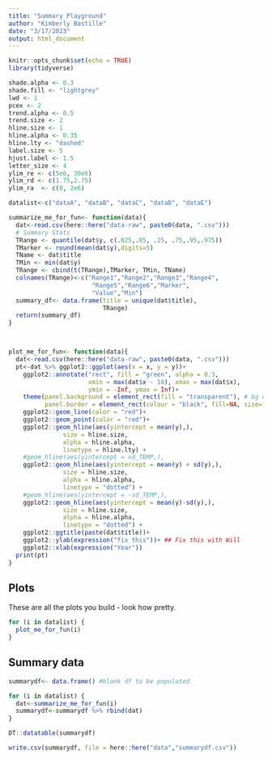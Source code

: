 ```yaml
---
title: "Summary Playground"
author: "Kimberly Bastille"
date: "3/17/2023"
output: html_document
---
```


```r
knitr::opts_chunk$set(echo = TRUE)
library(tidyverse)

shade.alpha <- 0.3
shade.fill <- "lightgrey"
lwd <- 1
pcex <- 2
trend.alpha <- 0.5
trend.size <- 2
hline.size <- 1
hline.alpha <- 0.35
hline.lty <- "dashed"
label.size <- 5
hjust.label <- 1.5
letter_size <- 4
ylim_re <- c(5e6, 30e6)
ylim_rd <- c(1.75,2.75)
ylim_ra  <- c(0, 2e6)


```


```r
datalist<-c("dataA", "dataB", "dataC", "dataD", "dataE")

```


```r

summarize_me_for_fun<- function(data){
  dat<-read.csv(here::here("data-raw", paste0(data, ".csv")))
  # Summary Stats
  TRange <- quantile(dat$y, c(.025,.05, .25, .75,.95,.975))
  TMarker <- round(mean(dat$y),digits=5)
  TName <- dat$title
  TMin <- min(dat$y)
  TRange <- cbind(t(TRange),TMarker, TMin, TName)
  colnames(TRange)<-c("Range1","Range2","Range3","Range4",
                       "Range5","Range6","Marker",
                       "Value","Min")
  summary_df<- data.frame(title = unique(dat$title),
                          TRange)
  return(summary_df)
}



plot_me_for_fun<- function(data){
  dat<-read.csv(here::here("data-raw", paste0(data, ".csv")))
  pt<-dat %>% ggplot2::ggplot(aes(x = x, y = y))+
    ggplot2::annotate("rect", fill = "green", alpha = 0.3,
                      xmin = max(dat$x - 10), xmax = max(dat$x),
                      ymin = -Inf, ymax = Inf)+
    theme(panel.background = element_rect(fill = "transparent"), # bg of the panel
          panel.border = element_rect(colour = "black", fill=NA, size=1)) + 
    ggplot2::geom_line(color = "red")+
    ggplot2::geom_point(color = "red")+
    ggplot2::geom_hline(aes(yintercept = mean(y),),
               size = hline.size,
               alpha = hline.alpha,
               linetype = hline.lty) +
    #geom_hline(aes(yintercept = sd_TEMP,),
    ggplot2::geom_hline(aes(yintercept = mean(y) + sd(y),),
               size = hline.size,
               alpha = hline.alpha,
               linetype = "dotted") +
    #geom_hline(aes(yintercept = -sd_TEMP,),
    ggplot2::geom_hline(aes(yintercept = mean(y)-sd(y),),
               size = hline.size,
               alpha = hline.alpha,
               linetype = "dotted") +
    ggplot2::ggtitle(paste(dat$title))+
    ggplot2::ylab(expression("fix this"))+ ## Fix this with Will
    ggplot2::xlab(expression("Year"))
  print(pt)
}
```

## Plots

These are all the plots you build - look how pretty. 

```r
for (i in datalist) {
  plot_me_for_fun(i)
}
```

## Summary data

```r
summarydf<- data.frame() #blank df to be populated

for (i in datalist) {
  dat<-summarize_me_for_fun(i)
  summarydf<-summarydf %>% rbind(dat)
}

DT::datatable(summarydf)

write.csv(summarydf, file = here::here("data","summarydf.csv"))
```
